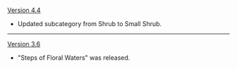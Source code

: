 {{Change History/Header}}
[[Version 4.4]]
* Updated subcategory from Shrub to Small Shrub.
----
[[Version 3.6]]
* "Steps of Floral Waters" was released.